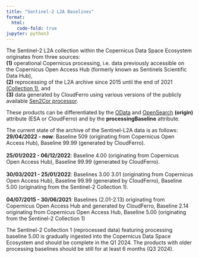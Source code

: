 ```yaml
---
title: "Sentinel-2 L2A Baselines"
format:
  html:
    code-fold: true
jupyter: python3
---
```


The Sentinel-2 L2A collection within the Copernicus Data Space Ecosystem originates from three
sources: <br />
**(1)** operational Copernicus processing, i.e. data previously accessible on the Copernicus
Open Access Hub (formerly known as Sentinels Scientific Data Hub),<br /> 
**(2)** reprocessing of the L2A
archive since 2015 until the end of 2021 [(Collection 1)](https://sentinel.esa.int/web/sentinel/sentinel-data-access/sentinel-products/sentinel-2-data-products/collection-1-level-2a){target="_blank"}, and<br />
**(3)** data generated by CloudFerro using various versions of the publicly available [Sen2Cor processor](https://step.esa.int/main/snap-supported-plugins/sen2cor/){target="_blank"}. 

These products can be differentiated by the [OData](https://documentation.dataspace.copernicus.eu/APIs/OData.html#query-by-attributes){target="_blank"} and [OpenSearch](https://catalogue.dataspace.copernicus.eu/resto/api/collections/Sentinel2/describe.xml){target="_blank"} **(origin)** attribute (ESA or CloudFerro) and by the **processingBaseline** attribute.

The current state of the archive of the Sentinel-L2A data is as follows:<br />
**29/04/2022 - now**: Baseline 509 (originating from Copernicus Open Access Hub), Baseline 99.99 (generated by CloudFerro).<br /><br />
**25/01/2022 - 06/12/2022**: Baseline 4.00 (originating from Copernicus Open Access Hub), Baseline 99.99 (generated by CloudFerro).<br /><br />
**30/03/2021 - 25/01/2022**: Baselines 3.00 3.01 (originating from Copernicus Open Access Hub), Baseline 99.99 (generated by CloudFerro), Baseline 5.00 (originating from the Sentinel-2 Collection 1).<br /><br />
**04/07/2015 - 30/06/2021**: Baselines (2.01-2.13) originating from Copernicus Open Access Hub and generated by CloudFerro, Baseline 2.14 originating from Copernicus Open Access Hub, Baseline 5.00 (originating from the Sentinel-2 Collection 1)

The Sentinel-2 Collection 1 (reprocessed data) featuring processing baseline 5.00 is gradually ingested into the Copernicus Data Space Ecosystem and should be complete in the Q1 2024. The products with older processing baselines should be still for at least 6 months (Q3 2024).